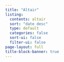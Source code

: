 ```yaml
---
title: "Altair"
listing:
  contents: altair
  sort: "date desc"
  type: default
  categories: false
  sort-ui: false
  filter-ui: false
page-layout: full
title-block-banner: true
---
```



